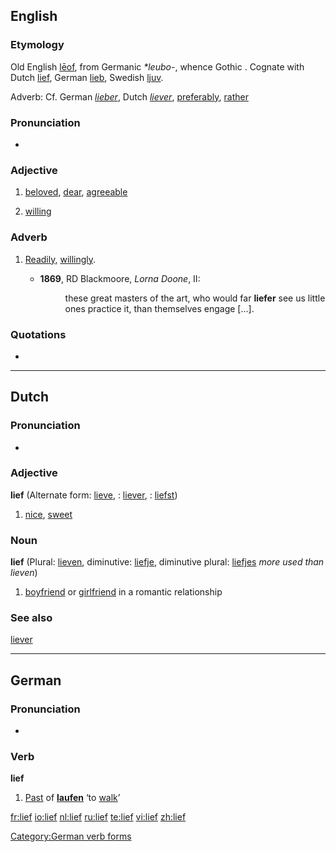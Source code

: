 ==English==

===Etymology===
Old English [[leof|lēof]], from Germanic ''*leubo-'', whence Gothic {{term|𐌻𐌹𐌿𐌱𐍃|sc=Goth|tr=liubs}}. Cognate with Dutch [[#Dutch|lief]], German [[lieb]], Swedish [[ljuv]].

Adverb: Cf. German ''[[lieber]]'', Dutch ''[[liever]]'', [[preferably]], [[rather]]

===Pronunciation===
* {{IPA|/li:f/}}

===Adjective===
{{en-adj|liefer|liefest}}

# {{archaic}} [[beloved]], [[dear]], [[agreeable]]
# {{archaic}} [[willing]]

===Adverb===
{{en-adv|liefer|liefest}}

# {{archaic}} [[readily|Readily]], [[willingly]].
#*'''1869''', RD Blackmoore, ''Lorna Doone'', II:
#*:these great masters of the art, who would far '''liefer''' see us little ones practice it,  than themselves engage [...].

===Quotations===
* {{seeCites}}

----

==Dutch==

===Pronunciation===
* {{IPA|[li:f]|lang=nl}}

===Adjective===
'''lief''' (Alternate form: [[lieve]], {{compar}}: [[liever]], {{superl}}: [[liefst]])

# [[nice]], [[sweet]]

===Noun===
'''lief''' (Plural: [[lieven]], diminutive: [[liefje]], diminutive plural: [[liefjes]] ''more used than lieven'')

# [[boyfriend]] or [[girlfriend]] in a romantic relationship

===See also===
[[liever]]

----

==German==

===Pronunciation===
* {{IPA|[liːf]|lang=de}}

===Verb===
'''lief'''

# [[Past]] of '''[[laufen]]''' ‘to [[walk]]’

[[Category:German verb forms]]

[[fr:lief]]
[[io:lief]]
[[nl:lief]]
[[ru:lief]]
[[te:lief]]
[[vi:lief]]
[[zh:lief]]